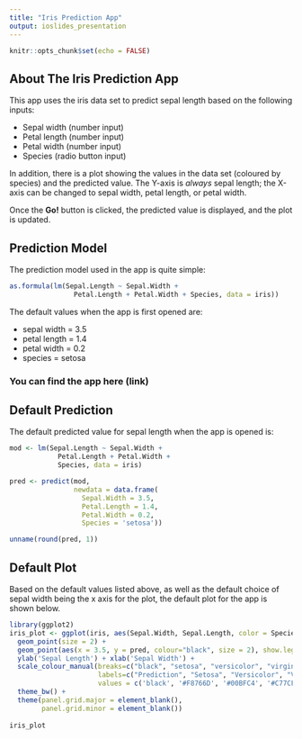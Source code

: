 ---
title: "Iris Prediction App"
output: ioslides_presentation
---

```{r setup, include=FALSE}
knitr::opts_chunk$set(echo = FALSE)
```

## About The Iris Prediction App

This app uses the iris data set to predict sepal length based on the following inputs:

- Sepal width (number input)
- Petal length (number input)
- Petal width (number input)
- Species (radio button input)

In addition, there is a plot showing the values in the data set (coloured by species) and the predicted value. The Y-axis is *always* sepal length; the X-axis can be changed to sepal width, petal length, or petal width.

Once the **Go!** button is clicked, the predicted value is displayed, and the plot is updated.

## Prediction Model

The prediction model used in the app is quite simple:
```{r, comment = ''}
as.formula(lm(Sepal.Length ~ Sepal.Width +
                Petal.Length + Petal.Width + Species, data = iris))
```

The default values when the app is first opened are:

- sepal width = 3.5
- petal length = 1.4
- petal width = 0.2
- species = setosa

### You can find the app here (link)

## Default Prediction

The default predicted value for sepal length  when the app is opened is:

```{r, echo = T, comment = ''}
mod <- lm(Sepal.Length ~ Sepal.Width + 
            Petal.Length + Petal.Width + 
            Species, data = iris)

pred <- predict(mod, 
                newdata = data.frame(
                  Sepal.Width = 3.5,
                  Petal.Length = 1.4,
                  Petal.Width = 0.2,
                  Species = 'setosa'))

unname(round(pred, 1))
```

## Default Plot

Based on the default values listed above, as well as the default choice of sepal width being the x axis for the plot, the default plot for the app is shown below.

```{r, warning = F}
library(ggplot2)
iris_plot <- ggplot(iris, aes(Sepal.Width, Sepal.Length, color = Species)) +
  geom_point(size = 2) +
  geom_point(aes(x = 3.5, y = pred, colour="black", size = 2), show.legend = F) +
  ylab('Sepal Length') + xlab('Sepal Width') + 
  scale_colour_manual(breaks=c("black", "setosa", "versicolor", "virginica"),
                      labels=c("Prediction", "Setosa", "Versicolor", "Virginica"),
                      values = c('black', '#F8766D', '#00BFC4', '#C77CFF')) +
  theme_bw() +
  theme(panel.grid.major = element_blank(),
        panel.grid.minor = element_blank()) 
           
iris_plot
```




